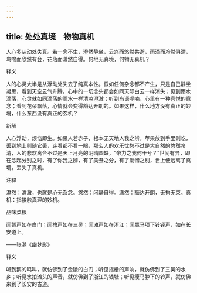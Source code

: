 ```yaml
---
---
---
```

title: 处处真境　物物真机
---



人心多从动处失真。若一念不生，澄然静坐，云兴而悠然共逝，雨滴而冷然俱清，鸟啼而欣然有会，花落而潇然自得。何地无真境，何物无真机？

释义

人的心灵大半是从浮动处失去了纯真本性。假如任何杂念都不产生，只是自己静坐凝思，看到天空云气升腾，心中的一切念头都会如同天际白云一样消失；见到雨水滴落，心灵就如同滴落的雨水一样清凉澄澈；听到鸟语呢喃，心里有一种喜悦的意念；看到花朵飘落，心情就会变得豁达开朗的。如果这样，什么地方没有真正的妙境，什么东西没有真正的玄机？

新解

人心浮动，烦恼即生。如果人若赤子，根本无天地人我之辨，苹果放到手里则吃，丢到地上则随它丢，连看都不看一眼，那么人的欢乐忧愁不过是大自然的悠然冷清，人的悲欢离合不过是天上月亮的阴晴圆缺，“帝力之我何干兮？”世间有异，即在念起分别之时，有了你我之辨，有了美丑之分，有了爱憎之别，世上便远离了真境，丢失了真机。

注释

澄然：清澈，也就是心无杂念。悠然：闲静自得。潇然：豁达开朗，无拘无束。真机：指接触真理的妙机。

品味菜根

闻鹅声如在白门；闻橹声如在三吴；闻滩声如在浙江；闻羸马项下铃铎声，如在长安道上。

——张潮《幽梦影》

释义

听到鹅的鸣叫，就仿佛到了金陵的白门；听见摇橹的声响，就仿佛到了三吴的水乡；听见水拍滩头的声音，就仿佛到了浙江的钱塘；听见瘦马脖下的铃声，就仿佛来到了长安的古道。